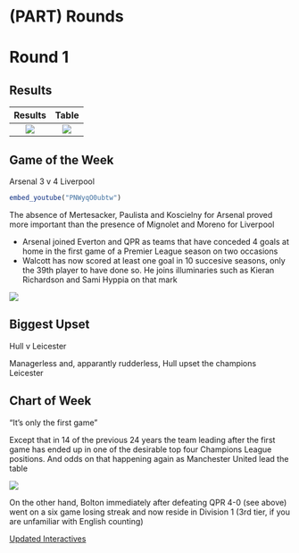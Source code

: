 # (PART) Rounds {-}

# Round 1 {-}

## Results {-}


Results             | Table
:-------------------------:|:-------------------------:
![](images/wk1Res.png)  |  ![](images/wk1Table.png)

## Game of the Week {-}

Arsenal 3 v 4 Liverpool

```r

embed_youtube("PNWyqO0ubtw")
```

The absence of Mertesacker, Paulista and Koscielny for Arsenal proved more important than the presence of Mignolet and Moreno for Liverpool

* Arsenal joined Everton and QPR as teams that have conceded 4 goals at home in the first game of a Premier League season on two occasions
* Walcott has now scored at least one goal 
in 10 succesive seasons, only the 39th player to have done so. He joins illuminaries such as Kieran Richardson and Sami Hyppia on that mark

<img align="center" src="images/wk1b.png">

## Biggest Upset {-}

Hull v Leicester

Managerless and, apparantly rudderless, Hull upset the champions Leicester


## Chart of Week {-}

"It's only the first game"

Except that in 14 of the previous 24 years the team leading after the first game has ended up in one of the desirable top four Champions League positions. And odds on that happening again as Manchester United lead the table

<img align="center" src="images/wk1a.png">

On the other hand, Bolton immediately after defeating QPR 4-0 (see above) went on a six game losing streak and now reside in Division 1 (3rd tier, if you are unfamiliar with English counting)

[Updated Interactives](https://mytinyshinys.shinyapps.io/plannualupdate/#r1)